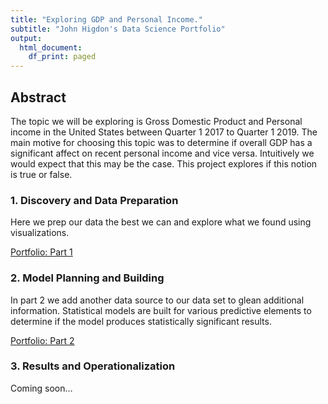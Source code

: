 ---
title: "Exploring GDP and Personal Income."
subtitle: "John Higdon's Data Science Portfolio"
output:
  html_document:
    df_print: paged
---

## Abstract

The topic we will be exploring is Gross Domestic Product and Personal income in the United States between Quarter 1 2017 to Quarter 1 2019. The main motive for choosing this topic was to determine if overall GDP has a significant affect on recent personal income and vice versa. Intuitively we would expect that this may be the case. This project explores if this notion is true or false.

### 1. Discovery and Data Preparation

Here we prep our data the best we can and explore what we found using visualizations.

[Portfolio: Part 1](https://violetinferno.github.io/DataSciencePortfolio/p1.html)

### 2. Model Planning and Building

In part 2 we add another data source to our data set to glean additional information. Statistical models are built for various predictive elements to determine if the model produces statistically significant results.

[Portfolio: Part 2](https://violetinferno.github.io/DataSciencePortfolio/p2.html)

### 3. Results and Operationalization

Coming soon...